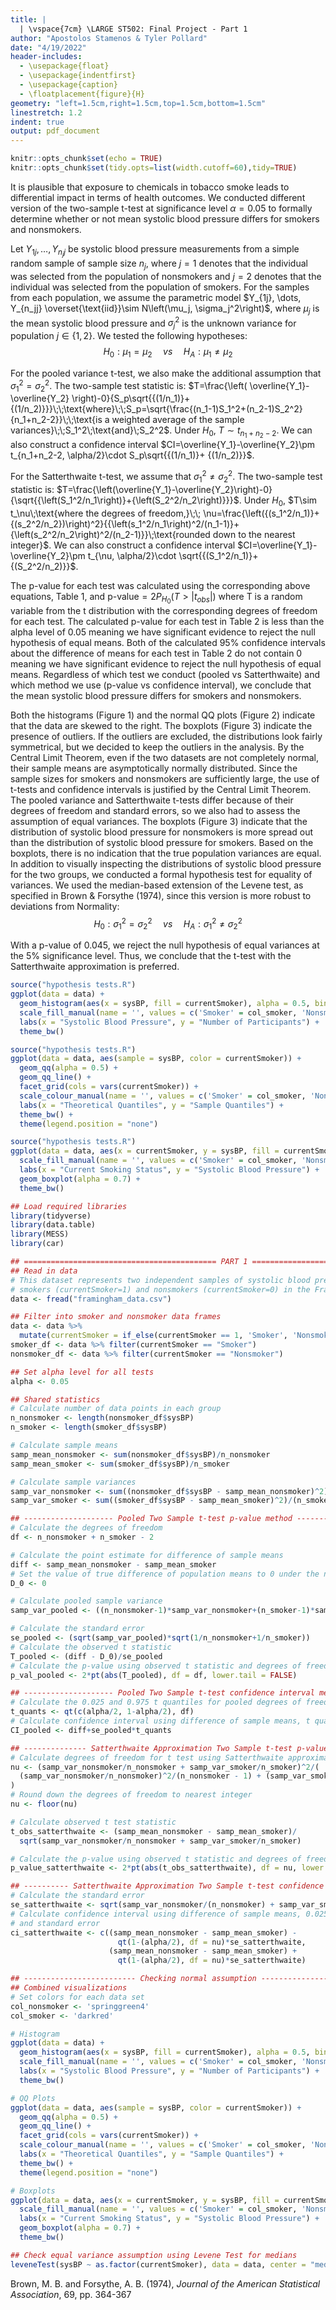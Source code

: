 ```yaml
---
title: |
  | \vspace{7cm} \LARGE ST502: Final Project - Part 1
author: "Apostolos Stamenos & Tyler Pollard"
date: "4/19/2022"
header-includes:
  - \usepackage{float}
  - \usepackage{indentfirst}
  - \usepackage{caption}
  - \floatplacement{figure}{H}
geometry: "left=1.5cm,right=1.5cm,top=1.5cm,bottom=1.5cm"
linestretch: 1.2
indent: true
output: pdf_document
---
```


```r
knitr::opts_chunk$set(echo = TRUE)
knitr::opts_chunk$set(tidy.opts=list(width.cutoff=60),tidy=TRUE)
```
\newpage

It is plausible that exposure to chemicals in tobacco smoke leads to differential impact in terms of health outcomes. We conducted different version of the two-sample t-test at significance level $\alpha=0.05$ to formally determine whether or not mean systolic blood pressure differs for smokers and nonsmokers.

Let $Y_{1j}, \dots, Y_{n_jj}$ be systolic blood pressure measurements from a simple random sample of sample size $n_j$, where $j=1$ denotes that the individual was selected from the population of nonsmokers and $j=2$ denotes that the individual was selected from the population of smokers. For the samples from each population, we assume the parametric model $Y_{1j}, \dots, Y_{n_jj} \overset{\text{iid}}\sim N\left(\mu_j, \sigma_j^2\right)$, where $\mu_j$ is the mean systolic blood pressure and $\sigma_j^2$ is the unknown variance for population $j \in \{1, 2\}$. We tested the following hypotheses:
\vspace{-4mm}
$$H_0: \mu_1 = \mu_2\;\;\;\;\; vs \;\;\;\;\; H_A: \mu_1 \ne \mu_2$$
\vspace{-8mm}

For the pooled variance t-test, we also make the additional assumption that $\sigma_1^2=\sigma_2^2$. The two-sample test statistic is: $T=\frac{\left( \overline{Y_1}-\overline{Y_2} \right)-0}{S_p\sqrt{{(1/n_1)}+{(1/n_2)}}}\;\;\text{where}\;\;S_p=\sqrt{\frac{(n_1-1)S_1^2+(n_2-1)S_2^2}{n_1+n_2-2}}\;\;\text{is a weighted average of the sample variances}\;\;S_1^2\;\text{and}\;S_2^2$.
Under $H_0$, $T\sim t_{n_1+n_2-2}$. We can also construct a confidence interval $CI=\overline{Y_1}-\overline{Y_2}\pm t_{n_1+n_2-2, \alpha/2}\cdot S_p\sqrt{{(1/n_1)}+ {(1/n_2)}}$.

For the Satterthwaite t-test, we assume that $\sigma_1^2 \neq \sigma_2^2$. The two-sample test statistic is: $T=\frac{\left(\overline{Y_1}-\overline{Y_2}\right)-0}{\sqrt{{\left(S_1^2/n_1\right)}+{\left(S_2^2/n_2\right)}}}$. Under $H_0$, $T\sim t_\nu\;\text{where the degrees of freedom,}\;\; \nu=\frac{\left({(s_1^2/n_1)}+{(s_2^2/n_2})\right)^2}{{\left(s_1^2/n_1\right)^2/(n_1-1)}+{\left(s_2^2/n_2\right)^2/(n_2-1)}}\;\text{rounded down to the nearest integer}$. We can also construct a confidence interval $CI=\overline{Y_1}-\overline{Y_2}\pm t_{\nu, \alpha/2}\cdot \sqrt{{(S_1^2/n_1)}+{(S_2^2/n_2)}}$.

\vspace{-2mm}

\begin{table}[H]\begin{center}
\caption{{\bf Summary Statistics of two Samples}}\label{t:summary statistics}
\begin{tabular}{c|ccc} \hline
Group & Sample Size & Sample Mean & Sample Variance \\ \hline
Nonsmokers & $n_1$ = 225 & $\overline{y_1}$ = 137.22 & $s_1^2$ = 562.14  \\
Smokers & $n_2$ = 75 & $\overline{y_2}$ = 128.07 & $s_2^2$ =  352.21 \\ \hline
\end{tabular}
\end{center}
\end{table}

\vspace{-8mm}

The p-value for each test was calculated using the corresponding above equations, Table 1, and $\text{p-value} = 2P_{H_0}(T > |t_{obs}|)$ where T is a random variable from the t distribution with the corresponding degrees of freedom for each test. The calculated p-value for each test in Table 2 is less than the alpha level of 0.05 meaning we have significant evidence to reject the null hypothesis of equal means. Both of the calculated 95% confidence intervals about the difference of means for each test in Table 2 do not contain 0 meaning we have significant evidence to reject the null hypothesis of equal means. Regardless of which test we conduct (pooled vs Satterthwaite) and which method we use (p-value vs confidence interval), we conclude that the mean systolic blood pressure differs for smokers and nonsmokers.

\vspace{-2mm}

\begin{table}[H]\begin{center}
\caption{{\bf Summary of tests}}\label{t:summary}
\begin{tabular}{c|ccc|cc|c} \hline
Test & Point Estimate & SE & df & Test Statistic & p-value & Confidence Interval\\ \hline
Pooled Variance & 9.16 & 3.01 & 298 & 3.04 & 0.0026 & (3.23, 15.08) \\
Satterthwaite & 9.16 & 2.68 & 158 & 3.41 & 0.0008 & (3.86, 14.46) \\ \hline
\end{tabular}
\end{center}
\end{table}

\vspace{-8mm}

Both the histograms (Figure 1) and the normal QQ plots (Figure 2) indicate that the data are skewed to the right. The boxplots (Figure 3) indicate the presence of outliers. If the outliers are excluded, the distributions look fairly symmetrical, but we decided to keep the outliers in the analysis. By the Central Limit Theorem, even if the two datasets are not completely normal, their sample means are asymptotically normally distributed. Since the sample sizes for smokers and nonsmokers are sufficiently large, the use of t-tests and confidence intervals is justified by the Central Limit Theorem. 
The pooled variance and Satterthwaite t-tests differ because of their degrees of freedom and standard errors, so we also had to assess the assumption of equal variances. The boxplots (Figure 3) indicate that the distribution of systolic blood pressure for nonsmokers is more spread out than the distribution of systolic blood pressure for smokers. Based on the boxplots, there is no indication that the true population variances are equal. In addition to visually inspecting the distributions of systolic blood pressure for the two groups, we conducted a formal hypothesis test for equality of variances. We used the median-based extension of the Levene test, as specified in Brown & Forsythe (1974), since this version is more robust to deviations from Normality:
$$H_0:\sigma_1^2=\sigma_2^2\;\;\;\;\;vs\;\;\;\;\;H_A:\sigma_1^2 \ne \sigma_2^2$$
\vspace{-6mm}

With a p-value of 0.045, we reject the null hypothesis of equal variances at the 5% significance level. Thus, we conclude that the t-test with the Satterthwaite approximation is preferred.

\newpage
\section{Appendix A: Data Visualizations}\label{s:appendix a}

\captionof{figure}{\bf Histograms of systolic blood pressure for smokers and nonsmokers}
\label{f: hist}
```r
source("hypothesis tests.R")
ggplot(data = data) + 
  geom_histogram(aes(x = sysBP, fill = currentSmoker), alpha = 0.5, bins = 20) +
  scale_fill_manual(name = '', values = c('Smoker' = col_smoker, 'Nonsmoker' = col_nonsmoker)) +
  labs(x = "Systolic Blood Pressure", y = "Number of Participants") +
  theme_bw()
```

\captionof{figure}{\bf Normal QQ plots of systolic blood pressure for smokers and nonsmokers}
\label{f: qq}
```r
source("hypothesis tests.R")
ggplot(data = data, aes(sample = sysBP, color = currentSmoker)) + 
  geom_qq(alpha = 0.5) +
  geom_qq_line() +
  facet_grid(cols = vars(currentSmoker)) +
  scale_colour_manual(name = '', values = c('Smoker' = col_smoker, 'Nonsmoker' = col_nonsmoker)) +
  labs(x = "Theoretical Quantiles", y = "Sample Quantiles") +
  theme_bw() +
  theme(legend.position = "none")
```

\newpage
\captionof{figure}{\bf Boxplots of systolic blood pressure for smokers and nonsmokers}
\label{f: boxplots}
```r
source("hypothesis tests.R")
ggplot(data = data, aes(x = currentSmoker, y = sysBP, fill = currentSmoker)) + 
  scale_fill_manual(name = '', values = c('Smoker' = col_smoker, 'Nonsmoker' = col_nonsmoker)) +
  labs(x = "Current Smoking Status", y = "Systolic Blood Pressure") +
  geom_boxplot(alpha = 0.7) +
  theme_bw()
```

\newpage
\section{Appendix B: R Code}\label{s:appendix b}
``` r
## Load required libraries
library(tidyverse)
library(data.table)
library(MESS)
library(car)

## =========================================== PART 1 ===============================================
## Read in data
# This dataset represents two independent samples of systolic blood pressure (sysBP) for 
# smokers (currentSmoker=1) and nonsmokers (currentSmoker=0) in the Framingham heart study
data <- fread("framingham_data.csv")

## Filter into smoker and nonsmoker data frames
data <- data %>% 
  mutate(currentSmoker = if_else(currentSmoker == 1, 'Smoker', 'Nonsmoker'))
smoker_df <- data %>% filter(currentSmoker == "Smoker")
nonsmoker_df <- data %>% filter(currentSmoker == "Nonsmoker")

## Set alpha level for all tests
alpha <- 0.05

## Shared statistics
# Calculate number of data points in each group
n_nonsmoker <- length(nonsmoker_df$sysBP)
n_smoker <- length(smoker_df$sysBP)

# Calculate sample means
samp_mean_nonsmoker <- sum(nonsmoker_df$sysBP)/n_nonsmoker
samp_mean_smoker <- sum(smoker_df$sysBP)/n_smoker

# Calculate sample variances
samp_var_nonsmoker <- sum((nonsmoker_df$sysBP - samp_mean_nonsmoker)^2)/(n_nonsmoker - 1)
samp_var_smoker <- sum((smoker_df$sysBP - samp_mean_smoker)^2)/(n_smoker - 1)

## -------------------- Pooled Two Sample t-test p-value method -----------------------------
# Calculate the degrees of freedom
df <- n_nonsmoker + n_smoker - 2

# Calculate the point estimate for difference of sample means
diff <- samp_mean_nonsmoker - samp_mean_smoker
# Set the value of true difference of population means to 0 under the null hypothesis
D_0 <- 0

# Calculate pooled sample variance
samp_var_pooled <- ((n_nonsmoker-1)*samp_var_nonsmoker+(n_smoker-1)*samp_var_smoker)/df

# Calculate the standard error 
se_pooled <- (sqrt(samp_var_pooled)*sqrt(1/n_nonsmoker+1/n_smoker))
# Calculate the observed t statistic
T_pooled <- (diff - D_0)/se_pooled
# Calculate the p-value using observed t statistic and degrees of freedom
p_val_pooled <- 2*pt(abs(T_pooled), df = df, lower.tail = FALSE)

## -------------------- Pooled Two Sample t-test confidence interval method -----------------
# Calculate the 0.025 and 0.975 t quantiles for pooled degrees of freedom
t_quants <- qt(c(alpha/2, 1-alpha/2), df)
# Calculate confidence interval using difference of sample means, t quantiles, and standard error
CI_pooled <- diff+se_pooled*t_quants

## -------------- Satterthwaite Approximation Two Sample t-test p-value method --------------
# Calculate degrees of freedom for t test using Satterthwaite approximation
nu <- (samp_var_nonsmoker/n_nonsmoker + samp_var_smoker/n_smoker)^2/(
  (samp_var_nonsmoker/n_nonsmoker)^2/(n_nonsmoker - 1) + (samp_var_smoker/n_smoker)^2/(n_smoker - 1)
)
# Round down the degrees of freedom to nearest integer
nu <- floor(nu)

# Calculate observed t test statistic
t_obs_satterthwaite <- (samp_mean_nonsmoker - samp_mean_smoker)/
  sqrt(samp_var_nonsmoker/n_nonsmoker + samp_var_smoker/n_smoker)

# Calculate the p-value using observed t statistic and degrees of freedom
p_value_satterthwaite <- 2*pt(abs(t_obs_satterthwaite), df = nu, lower.tail = FALSE)

## ---------- Satterthwaite Approximation Two Sample t-test confidence interval method ------
# Calculate the standard error
se_satterthwaite <- sqrt(samp_var_nonsmoker/(n_nonsmoker) + samp_var_smoker/(n_smoker))
# Calculate confidence interval using difference of sample means, 0.025 and 0.975 t quantiles, 
# and standard error
ci_satterthwaite <- c((samp_mean_nonsmoker - samp_mean_smoker) - 
                        qt(1-(alpha/2), df = nu)*se_satterthwaite,
                      (samp_mean_nonsmoker - samp_mean_smoker) + 
                        qt(1-(alpha/2), df = nu)*se_satterthwaite)

## ------------------------- Checking normal assumption ------------------------------------
## Combined visualizations
# Set colors for each data set
col_nonsmoker <- 'springgreen4'
col_smoker <- 'darkred'

# Histogram
ggplot(data = data) + 
  geom_histogram(aes(x = sysBP, fill = currentSmoker), alpha = 0.5, bins = 20) +
  scale_fill_manual(name = '', values = c('Smoker' = col_smoker, 'Nonsmoker' = col_nonsmoker)) +
  labs(x = "Systolic Blood Pressure", y = "Number of Participants") +
  theme_bw()

# QQ Plots
ggplot(data = data, aes(sample = sysBP, color = currentSmoker)) + 
  geom_qq(alpha = 0.5) +
  geom_qq_line() +
  facet_grid(cols = vars(currentSmoker)) +
  scale_colour_manual(name = '', values = c('Smoker' = col_smoker, 'Nonsmoker' = col_nonsmoker)) +
  labs(x = "Theoretical Quantiles", y = "Sample Quantiles") +
  theme_bw() +
  theme(legend.position = "none") 

# Boxplots
ggplot(data = data, aes(x = currentSmoker, y = sysBP, fill = currentSmoker)) + 
  scale_fill_manual(name = '', values = c('Smoker' = col_smoker, 'Nonsmoker' = col_nonsmoker)) +
  labs(x = "Current Smoking Status", y = "Systolic Blood Pressure") +
  geom_boxplot(alpha = 0.7) +
  theme_bw()

## Check equal variance assumption using Levene Test for medians
leveneTest(sysBP ~ as.factor(currentSmoker), data = data, center = "median")

```

\newpage
\begin{center}
\section{Bibliography}\label{s:bibliography}
\end{center}
Brown, M. B. and Forsythe, A. B. (1974), *Journal of the American Statistical Association*, 69, pp. 364-367